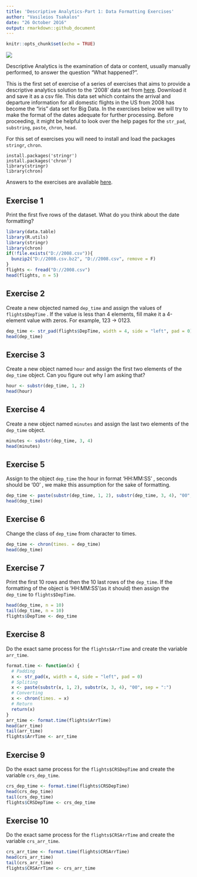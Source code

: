 ```yaml
---
title: 'Descriptive Analytics-Part 1: Data Formatting Exercises'
author: "Vasileios Tsakalos"
date: "26 October 2016"
output: rmarkdown::github_document
---
```


```r
knitr::opts_chunk$set(echo = TRUE)
```

![](https://www.r-exercises.com/wnw-images/wp-content/uploads/2016/10/download.jpgmin.jpg)

Descriptive Analytics is the examination of data or content, usually manually performed, to answer the question “What happened?”.  

This is the first set of exercise of a series of exercises that aims to provide a descriptive analytics solution to the ‘2008’ data set from [here](http://stat-computing.org/dataexpo/2009/the-data.html). Download it and save it as a csv file. This data set which contains the arrival and departure information for all domestic flights in the US from 2008 has become the “iris” data set for Big Data. In the exercises below we will try to make the format of the dates adequate for further processing. Before proceeding, it might be helpful to look over the help pages for the `str_pad`, `substring`, `paste`, `chron`, `head`.  

For this set of exercises you will need to install and load the packages `stringr`, `chron`.
```
install.packages('stringr')
install.packages('chron')
library(stringr)
library(chron)
```
Answers to the exercises are available [here](http://www.r-exercises.com/2016/10/26/descriptive-analytics-part-1-data-formatting-solutions/).  


## Exercise 1

Print the first five rows of the dataset. What do you think about the date formatting?  

```r
library(data.table)
library(R.utils)
library(stringr)
library(chron)
if(!file.exists("D://2008.csv")){
  bunzip2("D://2008.csv.bz2", "D://2008.csv", remove = F)
}
flights <- fread("D://2008.csv")
head(flights, n = 5)
```

## Exercise 2

Create a new objected named `dep_time` and assign the values of `flights$DepTime` . If the value is less than 4 elements, fill make it a 4-element value with zeros. For example, 123 -> 0123.  

```r
dep_time <- str_pad(flights$DepTime, width = 4, side = "left", pad = 0)
head(dep_time)
```

## Exercise 3

Create a new object named `hour` and assign the first two elements of the `dep_time` object. Can you figure out why I am asking that?  

```r
hour <- substr(dep_time, 1, 2)
head(hour)
```

## Exercise 4

Create a new object named `minutes` and assign the last two elements of the `dep_time` object.  
 
```r
minutes <- substr(dep_time, 3, 4)
head(minutes)
```

## Exercise 5

Assign to the object `dep_time` the hour in format ‘HH:MM:SS’ , seconds should be ‘00’ , we make this assumption for the sake of formatting.
 
```r
dep_time <- paste(substr(dep_time, 1, 2), substr(dep_time, 3, 4), "00", sep = ":")
head(dep_time)
```

## Exercise 6

Change the class of `dep_time` from character to times.  
 
```r
dep_time <- chron(times. = dep_time)
head(dep_time)
```


## Exercise 7

Print the first 10 rows and then the 10 last rows of the `dep_time`. If the formatting of the object is 'HH:MM:SS'(as it should) then assign the `dep_time` to `flights$DepTime`.  

```r
head(dep_time, n = 10)
tail(dep_time, n = 10)
flights$DepTime <- dep_time
```

## Exercise 8

Do the exact same process for the `flights$ArrTime` and create the variable `arr_time`.  

```r
format.time <- function(x) {
  # Padding
  x <- str_pad(x, width = 4, side = "left", pad = 0)
  # Spliting
  x <- paste(substr(x, 1, 2), substr(x, 3, 4), "00", sep = ":")
  # Converting
  x <- chron(times. = x)
  # Return
  return(x)
}
arr_time <- format.time(flights$ArrTime)
head(arr_time)
tail(arr_time)
flights$ArrTime <- arr_time
```

## Exercise 9

Do the exact same process for the `flights$CRSDepTime` and create the variable `crs_dep_time`.  

```r
crs_dep_time <- format.time(flights$CRSDepTime)
head(crs_dep_time)
tail(crs_dep_time)
flights$CRSDepTime <- crs_dep_time
```

## Exercise 10

Do the exact same process for the `flights$CRSArrTime` and create the variable `crs_arr_time`.   

```r
crs_arr_time <- format.time(flights$CRSArrTime)
head(crs_arr_time)
tail(crs_arr_time)
flights$CRSArrTime <- crs_arr_time
```